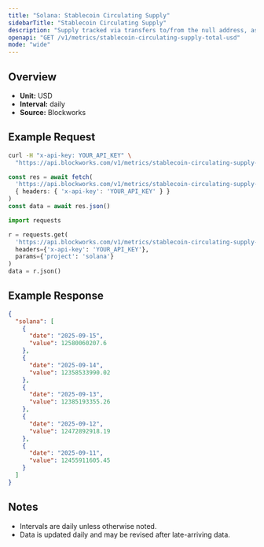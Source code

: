 ```yaml
---
title: "Solana: Stablecoin Circulating Supply"
sidebarTitle: "Stablecoin Circulating Supply"
description: "Supply tracked via transfers to/from the null address, as well as distinct issuance and redemption events for supported stablecoins. Circulating supply remove supply held in bridges, token treasuries, and known mint/burn addresses."
openapi: "GET /v1/metrics/stablecoin-circulating-supply-total-usd"
mode: "wide"
---
```


## Overview

- **Unit:** USD
- **Interval:** daily
- **Source:** Blockworks

## Example Request

<CodeGroup>

```bash cURL
curl -H "x-api-key: YOUR_API_KEY" \
  "https://api.blockworks.com/v1/metrics/stablecoin-circulating-supply-total-usd?project=solana"
```

```typescript TypeScript
const res = await fetch(
  'https://api.blockworks.com/v1/metrics/stablecoin-circulating-supply-total-usd?project=solana',
  { headers: { 'x-api-key': 'YOUR_API_KEY' } }
)
const data = await res.json()
```

```python Python
import requests

r = requests.get(
  'https://api.blockworks.com/v1/metrics/stablecoin-circulating-supply-total-usd',
  headers={'x-api-key': 'YOUR_API_KEY'},
  params={'project': 'solana'}
)
data = r.json()
```

</CodeGroup>

## Example Response

```json
{
  "solana": [
    {
      "date": "2025-09-15",
      "value": 12580060207.6
    },
    {
      "date": "2025-09-14",
      "value": 12358533990.02
    },
    {
      "date": "2025-09-13",
      "value": 12385193355.26
    },
    {
      "date": "2025-09-12",
      "value": 12472892918.19
    },
    {
      "date": "2025-09-11",
      "value": 12455911605.45
    }
  ]
}
```

## Notes
- Intervals are daily unless otherwise noted.
- Data is updated daily and may be revised after late-arriving data.